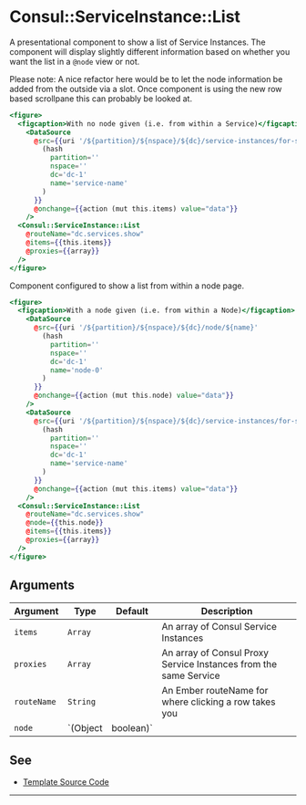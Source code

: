 # Consul::ServiceInstance::List

A presentational component to show a list of Service Instances. The component
will display slightly different information based on whether you want the list
in a `@node` view or not.

Please note: A nice refactor here would be to let the node information be
added from the outside via a slot. Once component is using the new row based
scrollpane this can probably be looked at.

```hbs preview-template
<figure>
  <figcaption>With no node given (i.e. from within a Service)</figcaption>
    <DataSource
      @src={{uri '/${partition}/${nspace}/${dc}/service-instances/for-service/${name}'
        (hash
          partition=''
          nspace=''
          dc='dc-1'
          name='service-name'
        )
      }}
      @onchange={{action (mut this.items) value="data"}}
    />
  <Consul::ServiceInstance::List
    @routeName="dc.services.show"
    @items={{this.items}}
    @proxies={{array}}
  />
</figure>
```

Component configured to show a list from within a node page.

```hbs preview-template
<figure>
  <figcaption>With a node given (i.e. from within a Node)</figcaption>
    <DataSource
      @src={{uri '/${partition}/${nspace}/${dc}/node/${name}'
        (hash
          partition=''
          nspace=''
          dc='dc-1'
          name='node-0'
        )
      }}
      @onchange={{action (mut this.node) value="data"}}
    />
    <DataSource
      @src={{uri '/${partition}/${nspace}/${dc}/service-instances/for-service/${name}'
        (hash
          partition=''
          nspace=''
          dc='dc-1'
          name='service-name'
        )
      }}
      @onchange={{action (mut this.items) value="data"}}
    />
  <Consul::ServiceInstance::List
    @routeName="dc.services.show"
    @node={{this.node}}
    @items={{this.items}}
    @proxies={{array}}
  />
</figure>
```

## Arguments

| Argument | Type | Default | Description |
| --- | --- | --- | --- |
| `items` | `Array` | | An array of Consul Service Instances |
| `proxies` | `Array` | | An array of Consul Proxy Service Instances from the same Service |
| `routeName` | `String` | | An Ember routeName for where clicking a row takes you |
| `node` | `(Object | boolean)` | | Whether to show a node like view |


## See

- [Template Source Code](./index.hbs)

---
